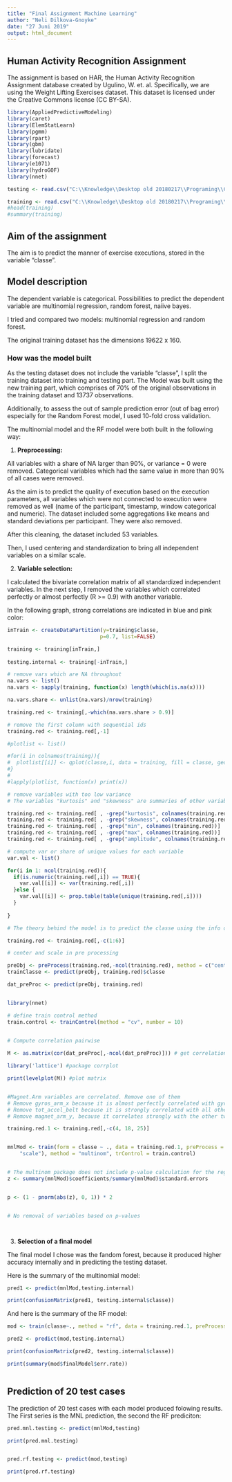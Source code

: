 ---
title: "Final Assignment Machine Learning"
author: "Neli Dilkova-Gnoyke"
date: "27 Juni 2019"
output: html_document
---

## Human Activity Recognition Assignment 
The assignment is based on HAR, the Human Activity Recognition Assignment database created by Ugulino, W. et. al.
Specifically, we are using the Weight Lifting Exercises dataset. This dataset is licensed under the Creative Commons license (CC BY-SA).


```{r testTrain, echo = FALSE, warning = FALSE, message = FALSE}

library(AppliedPredictiveModeling)
library(caret)
library(ElemStatLearn)
library(pgmm)
library(rpart)
library(gbm)
library(lubridate)
library(forecast)
library(e1071)
library(hydroGOF)
library(nnet)

testing <- read.csv("C:\\Knowledge\\Desktop old 20180217\\Programing\\Coursera Practical Machine Learning 2019\\pml-testing.csv")

training <- read.csv("C:\\Knowledge\\Desktop old 20180217\\Programing\\Coursera Practical Machine Learning 2019\\pml-training.csv")
#head(training)
#summary(training)

```

## Aim of the assignment

The aim is to predict the manner of exercise executions, stored in the variable "classe". 


## Model description

The dependent variable is categorical. Possibilities to predict the dependent variable are multinomial regression, random forest, naiive bayes.

I tried and compared two models: multinomial regression and random forest.


The original training dataset has the dimensions 19622 x 160.



### How was the model built


As the testing dataset does not include the variable "classe", I split the training dataset into training and testing part. The Model was built using the new training part, which comprises of 70% of the original observations in the training dataset and 13737 observations. 

Additionally, to assess the out of sample prediction error (out of bag error) especially for the Random Forest model, I used 10-fold cross validation. 

The multinomial model and the RF model were both built in the following way:

(@) **Preprocessing:**  

All variables with a share of NA larger than 90%, or variance = 0 were removed. Categorical variables which had the same value in more than 90% of all cases were removed.

As the aim is to predict the quality of execution based on the execution parameters, all variables which were not connected to execution were removed as well (name of the participant, timestamp, window categorical and numeric). The dataset included some aggregations like means and standard deviations per participant. They were also removed. 

After this cleaning, the dataset included 53 variables. 

Then, I used centering and standardization to bring all independent variables on a similar scale.


(@) **Variable selection:**

I calculated the bivariate correlation matrix of all standardized independent variables. In the next step, I removed the variables which correlated perfectly or almost perfectly (R >= 0.9) with another variable. 

In the following graph, strong correlations are indicated in blue and pink color:

```{r Build training and validation set, echo = FALSE}
inTrain <- createDataPartition(y=training$classe,
                              p=0.7, list=FALSE)

training <- training[inTrain,]
  
testing.internal <- training[-inTrain,]  
```


```{r Preprocessing, echo=FALSE}

# remove vars which are NA throughout
na.vars <- list()
na.vars <- sapply(training, function(x) length(which(is.na(x))))

na.vars.share <- unlist(na.vars)/nrow(training)

training.red <- training[,-which(na.vars.share > 0.9)]

# remove the first column with sequential ids
training.red <- training.red[,-1]

#plotlist <- list()

#for(i in colnames(training)){
#  plotlist[[i]] <- qplot(classe,i, data = training, fill = classe, geom = c("boxplot", "jitter") )
#}
#
#lapply(plotlist, function(x) print(x))

# remove variables with too low variance
# The variables "kurtosis" and "skewness" are summaries of other variables and only include a handful of values. Remove

training.red <- training.red[ , -grep("kurtosis", colnames(training.red))]
training.red <- training.red[ , -grep("skewness", colnames(training.red))]
training.red <- training.red[ , -grep("min", colnames(training.red))]
training.red <- training.red[ , -grep("max", colnames(training.red))]
training.red <- training.red[ , -grep("amplitude", colnames(training.red))]

# compute var or share of unique values for each variable
var.val <- list()

for(i in 1: ncol(training.red)){
  if(is.numeric(training.red[,i]) == TRUE){
    var.val[[i]] <- var(training.red[,i])
  }else {
    var.val[[i]] <- prop.table(table(unique(training.red[,i])))
  }
  
}

# The theory behind the model is to predict the classe using the info on the technique which respondents used. Therefore, I clean the user name and all time stamps, also the identifiers "new window" and "num window.

training.red <- training.red[,-c(1:6)]

# center and scale in pre processing

preObj <- preProcess(training.red,-ncol(training.red), method = c("center", "scale"))
trainClasse <- predict(preObj, training.red)$classe

dat_preProc <- predict(preObj, training.red)


library(nnet)

# define train control method
train.control <- trainControl(method = "cv", number = 10)


# Compute correlation pairwise
 
M <- as.matrix(cor(dat_preProc[,-ncol(dat_preProc)])) # get correlations

library('lattice') #package corrplot

print(levelplot(M)) #plot matrix



```

```{r MNL model, echo=FALSE, results = 'hide'}

#Magnet.Arm variables are correlated. Remove one of them
# Remove gyros_arm_x because it is almost perfectly correlated with gyros_arm_y
# Remove tot_accel_belt because it is strongly correlated with all other accel_belt variables
# Remove magnet_arm_y, because it correlates strongly with the other two magnet_arm variables

training.red.1 <- training.red[,-c(4, 18, 25)]


mnlMod <- train(form = classe ~ ., data = training.red.1, preProcess = c("center", 
    "scale"), method = "multinom", trControl = train.control)


# The multinom package does not include p-value calculation for the regression coefficients, so we calculate p-values using Wald tests (here z-tests).
z <- summary(mnlMod)$coefficients/summary(mnlMod)$standard.errors


p <- (1 - pnorm(abs(z), 0, 1)) * 2


# No removal of variables based on p-values




```

(@) **Selection of a final model**

The final model I chose was the fandom forest, because it produced higher accuracy internally and in predicting the testing dataset.

Here is the summary of the multinomial model:

```{r, echo = FALSE}
pred1 <- predict(mnlMod,testing.internal)

print(confusionMatrix(pred1, testing.internal$classe))
```


And here is the summary of the RF model:

```{r, FinalModel, echo = FALSE}

mod <- train(classe~., method = "rf", data = training.red.1, preProcess=c("center","scale"), trControl = train.control, prox = TRUE )

pred2 <- predict(mod,testing.internal)

```



```{r, FinalModel summary, echo = FALSE}

print(confusionMatrix(pred2, testing.internal$classe))

print(summary(mod$finalModel$err.rate))



```


## Prediction of 20 test cases

The prediction of 20 test cases with each model produced folowing results. The First series is the MNL prediction, the second the RF prediciton:

```{r, echo = FALSE}
pred.mnl.testing <- predict(mnlMod,testing)

print(pred.mnl.testing)


pred.rf.testing <- predict(mod,testing)

print(pred.rf.testing)

```


